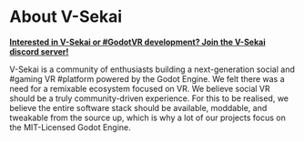 # About V-Sekai

**[Interested in V-Sekai or #GodotVR development? Join the V-Sekai discord server!](https://discord.gg/7BQDHesck8)**

V-Sekai is a community of enthusiasts building a next-generation social and #gaming VR #platform powered by the Godot Engine. We felt there was a need for a remixable ecosystem focused on VR. We believe social VR should be a truly community-driven experience. For this to be realised, we believe the entire software stack should be available, moddable, and tweakable from the source up, which is why a lot of our projects focus on the MIT-Licensed Godot Engine.

